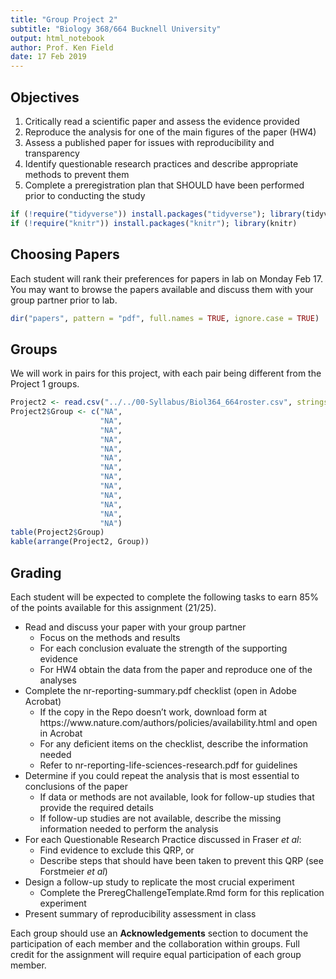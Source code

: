 ```yaml
---
title: "Group Project 2"
subtitle: "Biology 368/664 Bucknell University"
output: html_notebook
author: Prof. Ken Field
date: 17 Feb 2019
---
```


## Objectives

1. Critically read a scientific paper and assess the evidence provided
2. Reproduce the analysis for one of the main figures of the paper (HW4)
3. Assess a published paper for issues with reproducibility and transparency
4. Identify questionable research practices and describe appropriate methods to prevent them
5. Complete a preregistration plan that SHOULD have been performed prior to conducting the study

```r
if (!require("tidyverse")) install.packages("tidyverse"); library(tidyverse)
if (!require("knitr")) install.packages("knitr"); library(knitr)
```


## Choosing Papers

Each student will rank their preferences for papers in lab on Monday Feb 17. You may want to browse the papers available and discuss them with your group partner prior to lab.

```r
dir("papers", pattern = "pdf", full.names = TRUE, ignore.case = TRUE)
```

## Groups

We will work in pairs for this project, with each pair being different from the Project 1 groups.

```r
Project2 <- read.csv("../../00-Syllabus/Biol364_664roster.csv", stringsAsFactors=FALSE)
Project2$Group <- c("NA",
                    "NA",
                    "NA",
                    "NA",
                    "NA",
                    "NA",
                    "NA",
                    "NA",
                    "NA",
                    "NA",
                    "NA",
                    "NA",
                    "NA")
table(Project2$Group)
kable(arrange(Project2, Group))
```

## Grading

Each student will be expected to complete the following tasks to earn 85% of the points available for this assignment (21/25).

- Read and discuss your paper with your group partner
  + Focus on the methods and results
  + For each conclusion evaluate the strength of the supporting evidence
  + For HW4 obtain the data from the paper and reproduce one of the analyses
- Complete the nr-reporting-summary.pdf checklist (open in Adobe Acrobat)
  + If the copy in the Repo doesn't work, download form at https://www.nature.com/authors/policies/availability.html and open in Acrobat
  + For any deficient items on the checklist, describe the information needed
  + Refer to nr-reporting-life-sciences-research.pdf for guidelines
- Determine if you could repeat the analysis that is most essential to conclusions of the paper
  + If data or methods are not available, look for follow-up studies that provide the required details
  + If follow-up studies are not available, describe the missing information needed to perform the analysis
- For each Questionable Research Practice discussed in Fraser *et al*:
  + Find evidence to exclude this QRP, or
  + Describe steps that should have been taken to prevent this QRP (see Forstmeier *et al*)
- Design a follow-up study to replicate the most crucial experiment
  + Complete the PreregChallengeTemplate.Rmd form for this replication experiment
- Present summary of reproducibility assessment in class

Each group should use an **Acknowledgements** section to document the participation of each member and the collaboration within groups.
Full credit for the assignment will require equal participation of each group member.



